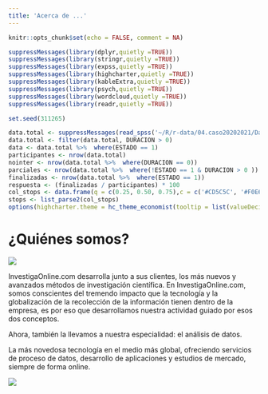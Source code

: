 ```yaml
---
title: 'Acerca de ...'
---
```


```r
knitr::opts_chunk$set(echo = FALSE, comment = NA)
```


```r
suppressMessages(library(dplyr,quietly =TRUE))
suppressMessages(library(stringr,quietly =TRUE))
suppressMessages(library(expss,quietly =TRUE))
suppressMessages(library(highcharter,quietly =TRUE))
suppressMessages(library(kableExtra,quietly =TRUE))
suppressMessages(library(psych,quietly =TRUE))
suppressMessages(library(wordcloud,quietly =TRUE))
suppressMessages(library(readr,quietly =TRUE))

set.seed(311265)

data.total <- suppressMessages(read_spss('~/R/r-data/04.caso20202021/Datos_IO2020CV19.sav'))
data.total <- filter(data.total, DURACION > 0)
data <- data.total %>%  where(ESTADO == 1)
participantes <- nrow(data.total)
nointer <- nrow(data.total %>%  where(DURACION == 0))
parciales <- nrow(data.total %>%  where(!ESTADO == 1 & DURACION > 0 ))
finalizadas <- nrow(data.total %>%  where(ESTADO == 1))
respuesta <- (finalizadas / participantes) * 100
col_stops <- data.frame(q = c(0.25, 0.50, 0.75),c = c('#CD5C5C', '#F0E68C', '#3CB371'),stringsAsFactors = FALSE)
stops <- list_parse2(col_stops)
options(highcharter.theme = hc_theme_economist(tooltip = list(valueDecimals = 1)))
```


# ¿Quiénes somos?

<span style="class= 'centrado' width: 100%; ">![](https://drive.google.com/uc?export=view&id=1RuRVvr4CNzrJZrXlOWBmzPuTUaS-vir1)</span>

InvestigaOnline.com desarrolla junto a sus clientes, los más nuevos y avanzados métodos de investigación científica.
En InvestigaOnline.com, somos conscientes del tremendo impacto que la tecnología y la globalización de la recolección de la información tienen dentro de la empresa, es por eso que desarrollamos nuestra actividad guiado por esos dos conceptos. 

Ahora, también la llevamos a nuestra especialidad: el análisis de datos.

La más novedosa tecnología en el medio más global, ofreciendo servicios de proceso de datos, desarrollo de aplicaciones y estudios de mercado, siempre de forma online.

<span style="class= 'centrado' width: 100%; ">![](https://drive.google.com/uc?export=view&id=1-NGpmcgSgqDHSR6k41JWnXfwB35u7Tgy)</span>
